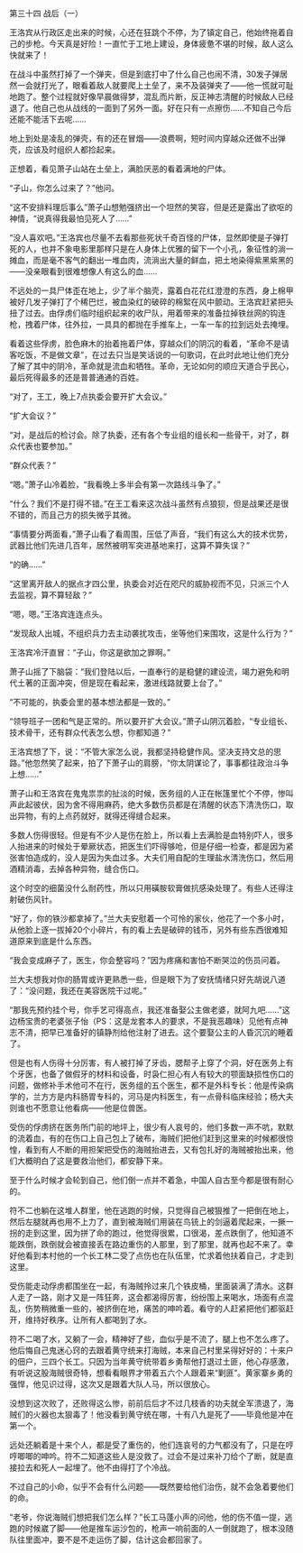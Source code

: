 

第三十四 战后（一）

王洛宾从行政区走出来的时候，心还在狂跳个不停，为了镇定自己，他始终拖着自己的步枪。今天真是好险！一直忙于工地上建设，身体疲惫不堪的时候，敌人这么快就来了！

在战斗中虽然打掉了一个弹夹，但是到底打中了什么自己也闹不清，30发子弹居然一会就打光了，眼看着敌人就要爬上土垒了，来不及装弹夹了――他一慌就可耻地跑了。整个过程就好像早晨做得梦，混乱而片断，反正神志清醒的时候敌人已经退了。他自己也从战线的一面到了另外一面。好在只有一点擦伤……不知自己今后还能不能活下去呢……

地上到处是凌乱的弹壳，有的还在冒烟――浪费啊，短时间内穿越众还做不出弹壳，应该及时组织人都捡起来。

正想着，看见萧子山站在土垒上，满脸厌恶的看着满地的尸体。

“子山，你怎么过来了？”他问。

“这不安排料理后事么”萧子山想勉强挤出一个坦然的笑容，但是还是露出了欲呕的神情，“说真得我最怕见死人了……”

“没人喜欢吧。”王洛宾也尽量不去看那些死状千奇百怪的尸体，显然即使是子弹打死的人，也并不象电影里那样只是在人身体上优雅的留下一个小孔，象征性的淌一摊血，而是毫不客气的翻出一堆血肉，流淌出大量的鲜血，把土地染得紫黑紫黑的――没亲眼看到很难想像人有这么的血……

不远处的一具尸体歪在地上，少了半个脑壳，露着白花花红澄澄的东西，身上棉甲被好几发子弹打了个稀巴烂，被血染红的破碎的棉絮在风中颤动。王洛宾赶紧把头扭了过去。由俘虏们临时组织起来的收尸队，用着带来的准备拉掉铁丝网的钩连枪，拽着尸体，往外拉，一具具的都抛在手推车上，一车一车的拉到远处去掩埋。

看着这些俘虏，脸色麻木的抬着拖着尸体，穿越众们的阴沉的看着，“革命不是请客吃饭，不是做文章”，在过去只当是笑话说的一句歌词，在此时此地让他们充分了解了其中的阴冷，革命就是流血和牺牲。革命，无论如何的顺应天道合乎民心，最后死得最多的还是普普通通的百姓。

“对了，王工，晚上7点执委会要开扩大会议。”

“扩大会议？”

“对，是战后的检讨会。除了执委，还有各个专业组的组长和一些骨干，对了，群众代表也要参加。”

“群众代表？”

“嗯。”萧子山冷着脸，“我看晚上多半会有第一次路线斗争了。”

“什么？我们不是打得不错。”在王工看来这次战斗虽然有点狼狈，但是战果还是很不错的，而且己方的损失微乎其微。

“事情要分两面看，”萧子山看了看周围，压低了声音，“我们有这么大的技术优势，武器比他们先进几百年，居然被明军突进基地来打，这算不算失误？”

“的确……”

“这里离开敌人的据点才四公里，执委会对近在咫尺的威胁视而不见，只派三个人去监视，算不算轻敌？”

“嗯，嗯。”王洛宾连连点头。

“发现敌人出城，不组织兵力去主动袭扰攻击，坐等他们来围攻，这是什么行为？”

王洛宾冷汗直冒：“子山，你这是欲加之罪啊。”

萧子山摇了下脑袋：“我们登陆以后，一直奉行的是稳健的建设流，竭力避免和明代土著的正面冲突，但是现在看起来，激进线路就要上台了。”

“不可能的，执委会里的基本想法都是一致的。”

“领导班子一团和气是正常的。所以要开扩大会议。”萧子山阴沉着脸，“专业组长、技术骨干，还有群众代表怎么想，你都知道？”

王洛宾想了下，说：“不管大家怎么说，我都坚持稳健作风。坚决支持文总的思路。”他忽然笑了起来，拍了下萧子山的肩膀，“你太阴谋论了，事事都往政治斗争上想……”

萧子山和王洛宾在鬼鬼祟祟的扯淡的时候，医务组的人正在帐篷里忙个不停，惨叫声此起彼伏，因为舍不得用麻药，绝大多数伤员都是在清醒的状态下清洗伤口，取出异物，有的上点药就好，就得还得缝合起来。

多数人伤得很轻。但是有不少人是伤在脸上，所以看上去满脸是血特别吓人，很多人抬进来的时候处于晕厥状态，把医生们吓得够呛，但是仔细一检查，都是因为紧张害怕造成的，没人是因为失血过多。大夫们用自配的生理盐水清洗伤口，然后用酒精消毒，去掉各种异物，缝合伤口。

这个时空的细菌没什么耐药性，所以只用磺胺软膏做抗感染处理了。有些人还得注射破伤风针。

“好了，你的铁沙都拿掉了。”兰大夫安慰着一个可怜的家伙，他花了一个多小时，从他脸上逐一拔掉20个小碎片，有的看上去是破碎的钱币，另外有些东西很难知道原来到底是什么东西。

“我会变成麻子了，医生，你会整容吗？”因为疼痛和害怕不断哭泣的伤员问着。

兰大夫想我对你的肠胃或许更熟悉一些，但是眼下为了安抚情绪只好先胡说八道了：“没问题，我还在美容医院干过呢。”

“那我先预约挂个号，你手艺可得高点，我还准备娶公主做老婆，就阿九吧……”这边杨宝贵的老婆张子怡（PS：这是龙套本人的要求，不是我恶趣味）见他有点神志不清，把早已准备好的镇静剂给他注射了进去。这个要娶公主的人昏沉沉的睡着了。

但是也有人伤得十分厉害，有人被打掉了牙齿，腮帮子上穿了个洞，好在医务上有个牙医，也备了做假牙的材料和设备，时袅仁担心有人有较大的颚面缺损性伤口的问题，做修补手术他可不在行，医务组的五个医生，都不是外科专长：他是传染病学的，兰方方是内科肠胃专科的，河马是内科医生，有一点骨科临床经验；杨大夫则谁也不愿意让他看病――他是位兽医。

受伤的俘虏挤在医务所门前的地坪上，很少有人哀号的，他们多数一声不吭，默默的流着血，有的在伤口上自己包上了破布，海贼们把他们赶到这里来的时候都很惊惶，看到有人不断的用担架把受伤的海贼抬进去，又有包扎好的海贼被抬出来，他们大概明白了这是要救治他们，都安静下来。

至于什么时候才会轮到自己，他们倒一点并不着急，中国人自古至今都是很有耐心的。

符不二也躺在这堆人群里，他在逃跑的时候，只觉得自己被狠推了一把倒在地上，然后左腿就再也用不上力了，直到被海贼们用装在鸟铳上的剑逼着爬起来，一撅一拐的走到这里，因为拼了命的跑过，他觉得很累，口很渴，差点跌倒了，他知道不能跌倒，跌倒就会被直接丢在路边重伤的人那里，到了那里，就再也起不来了。幸好他看到本村他的一个长工林二受了点伤也在队伍里，忙求着他扶着自己，才走到这里。

受伤能走动俘虏都围坐在一起，有海贼拎过来几个铁皮桶，里面装满了清水。这群人走了一路，刚才又是一阵狂奔，这会都渴得厉害，纷纷围上来喝水，场面有点混乱，伤势稍微重一些的，被挤倒在地，痛苦的呻吟着。看守的人赶紧把他们都驱赶开，维持好秩序。让所有人都喝到了水。

符不二喝了水，又躺了一会，精神好了些，血似乎是不流了，腿上也不怎么疼了。他后悔自己鬼迷心窍的去跟着黄守统来打海贼，本来自己村里呆得好好的：十来户的佃户，三四个长工。只因为当年黄守统带着乡勇帮他打退过土匪，他心存感激，有听说这股海贼很奇特，想看看眼界才带着五六个人跟着来“剿匪”。黄家寨乡勇的强悍，他见识过得，这次又是跟着大队人马，所以很放心。

没想到这次败了，还败得这么惨，前前后后才不过几枝香的功夫就全军溃退了，海贼们的火器也太狠毒了！他没看到黄守统在哪，十有八九是死了――毕竟他是冲在第一个。

远处还躺着是十来个人，都是受了重伤的，他们连哀号的力气都没有了，只是在哼哼唧唧的呻吟。符不二知道这些人是没救了。过会不是过来补刀给个了断，就是直接拉去和死人一起埋了。他不由得打了个冷战。

不过自己的小命，似乎不会有什么问题――既然要给他们治伤，就不会急着要他们的命。

“老爷，你说海贼们想把我们怎么样？”长工马蓬小声的问他，他的伤不值一提，逃跑的时候崴了脚――他是推车运沙包的，枪声一响前面的人一倒就跑了，根本没随队往里面冲，要不是不走运伤了脚，估计这会都回家了。

